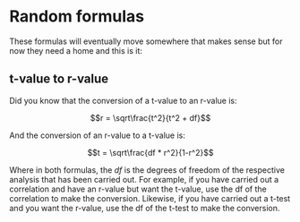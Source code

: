 # Random formulas

These formulas will eventually move somewhere that makes sense but for now they need a home and this is it:

## t-value to r-value

Did you know that the conversion of a t-value to an r-value is:

$$r = \sqrt\frac{t^2}{t^2 + df}$$

And the conversion of an r-value to a t-value is:

$$t = \sqrt\frac{df * r^2}{1-r^2}$$

Where in both formulas, the $df$ is the degrees of freedom of the respective analysis that has been carried out. For example, if you have carried out a correlation and have an r-value but want the t-value, use the df of the correlation to make the conversion. Likewise, if you have carried out a t-test and you want the r-value, use the df of the t-test to make the conversion.